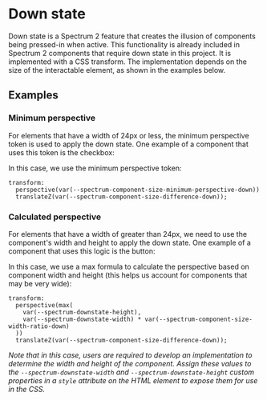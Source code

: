 
<Meta title="Down state" />

# Down state

Down state is a Spectrum 2 feature that creates the illusion of components being pressed-in when active. This functionality is already included in Spectrum 2 components that require down state in this project. It is implemented with a CSS transform. The implementation depends on the size of the interactable element, as shown in the examples below.

## Examples

### Minimum perspective

For elements that have a width of 24px or less, the minimum perspective token is used to apply the down state. One example of a component that uses this token is the checkbox:

<Story of={Checkbox.CheckboxDownState} />

In this case, we use the minimum perspective token:

```
transform:
  perspective(var(--spectrum-component-size-minimum-perspective-down))
  translateZ(var(--spectrum-component-size-difference-down));
```

### Calculated perspective

For elements that have a width of greater than 24px, we need to use the component's width and height to apply the down state. One example of a component that uses this logic is the button:

<Story of={Button.ButtonDownState} />

In this case, we use a max formula to calculate the perspective based on component width and height (this helps us account for components that may be very wide):

```
transform:
  perspective(max(
    var(--spectrum-downstate-height),
    var(--spectrum-downstate-width) * var(--spectrum-component-size-width-ratio-down)
  ))
  translateZ(var(--spectrum-component-size-difference-down));
```

_Note that in this case, users are required to develop an implementation to determine the width and height of the component. Assign these values to the `--spectrum-downstate-width` and `--spectrum-downstate-height` custom properties in a `style` attribute on the HTML element to expose them for use in the CSS._
